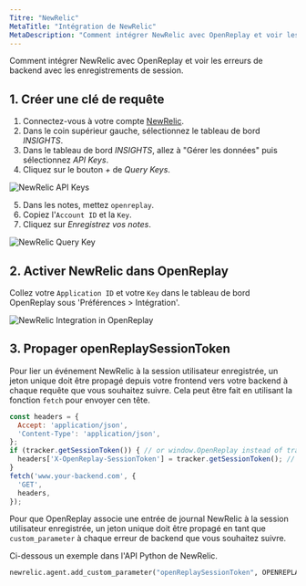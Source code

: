 ```yaml
---
Titre: "NewRelic"
MetaTitle: "Intégration de NewRelic"
MetaDescription: "Comment intégrer NewRelic avec OpenReplay et voir les erreurs de backend avec les replays de session."
---
```


Comment intégrer NewRelic avec OpenReplay et voir les erreurs de backend avec les enregistrements de session.

## 1. Créer une clé de requête

1. Connectez-vous à votre compte [NewRelic](https://newrelic.com).
2. Dans le coin supérieur gauche, sélectionnez le tableau de bord *INSIGHTS*.
3. Dans le tableau de bord *INSIGHTS*, allez à "Gérer les données" puis sélectionnez *API Keys*.
4. Cliquez sur le bouton *+* de *Query Keys*.

![NewRelic API Keys](/static/newrelic-1.png#center)

5. Dans les notes, mettez `openreplay`.
6. Copiez l'`Account ID` et la `Key`.
7. Cliquez sur *Enregistrez vos notes*.

![NewRelic Query Key](/static/newrelic-2.png#center)

## 2. Activer NewRelic dans OpenReplay

Collez votre `Application ID` et votre `Key` dans le tableau de bord OpenReplay sous 'Préférences > Intégration'.

![NewRelic Integration in OpenReplay](/static/newrelic-3.jpg#center)

## 3. Propager openReplaySessionToken

Pour lier un événement NewRelic à la session utilisateur enregistrée, un jeton unique doit être propagé depuis votre frontend vers votre backend à chaque requête que vous souhaitez suivre. Cela peut être fait en utilisant la fonction `fetch` pour envoyer cen tête.


```javascript
const headers = {
  Accept: 'application/json',
  'Content-Type': 'application/json',
};
if (tracker.getSessionToken()) { // or window.OpenReplay instead of tracker if you're using the snippet
  headers['X-OpenReplay-SessionToken'] = tracker.getSessionToken(); // Inject openReplaySessionToken
}
fetch('www.your-backend.com', {
  'GET',
  headers,
});
```


Pour que OpenReplay associe une entrée de journal NewRelic à la session utilisateur enregistrée, un jeton unique doit être propagé en tant que `custom_parameter` à chaque erreur de backend que vous souhaitez suivre.

Ci-dessous un exemple dans l'API Python de NewRelic.


```python
newrelic.agent.add_custom_parameter("openReplaySessionToken", OPENREPLAY_SESSION_TOKEN)
```

